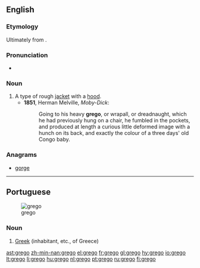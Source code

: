 ==English==
===Etymology===
Ultimately from {{etyl|la}} {{term|Graeco||Greek}}.

===Pronunciation===
*{{a|UK}} {{IPA|/ˈɡɹeɪɡəʊ/}}

===Noun===
{{en-noun}}

# A type of rough [[jacket]] with a [[hood]].
#*'''1851''', Herman Melville, ''Moby-Dick'':
#*:Going to his heavy '''grego''', or wrapall, or dreadnaught, which he had previously hung on a chair, he fumbled in the pockets, and produced at length a curious little deformed image with a hunch on its back, and exactly the colour of a three days' old Congo baby.

===Anagrams===
* {{alphagram|eggor}} [[gorge#English|gorge]]
----

==Portuguese==
[[Image:LuisdeCamoes4.jpg|thumb|grego]]

===Noun===
{{infl|pt|noun|g=m}}

# [[Greek]] (inhabitant, etc., of Greece)

{{tbot entry|Portuguese|Greek|2007|December|pt}}

[[ast:grego]]
[[zh-min-nan:grego]]
[[el:grego]]
[[fr:grego]]
[[gl:grego]]
[[hy:grego]]
[[io:grego]]
[[lt:grego]]
[[li:grego]]
[[hu:grego]]
[[nl:grego]]
[[pt:grego]]
[[ru:grego]]
[[fi:grego]]